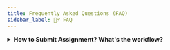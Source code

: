 ```yaml
---
title: Frequently Asked Questions (FAQ)
sidebar_label: 🤷‍♂️ FAQ
---
```


<details>
  <summary>
    <strong>How to Submit Assignment? What's the workflow?</strong>
  </summary>

## Assignment Submission Workflow
- Accept the GitHub Classroom assignment
  - this will copy the starter files for the assignment to a repository named as `<assignment name>-<your github username>`
- Clone down the project to your computer.
- start modifying/writing your code to satisfy the assignment requirements.
- Make sure you commit your code frequently and use a descriptive commit messages.
  - the best practice here is to commit at the end of every complete thought. (i.e. `modified the user class to validate the age input`, `updated the self assessment in the README file`)
- Once you're done with the assignment, confirm that you've updated the self evaluation and added any notes or reflections you had.
- Copy the Repository link and submit to Canvas.

**Remember to:** make sure your code is on GitHub and you didn't just commit it locally.

</details>